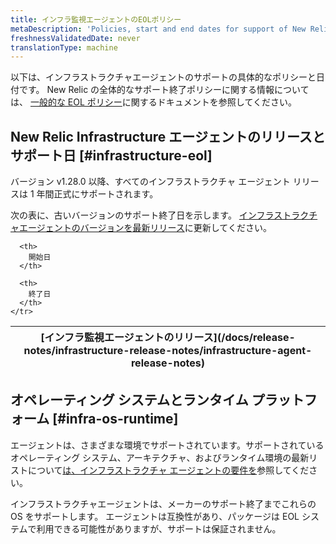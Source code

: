 ```yaml
---
title: インフラ監視エージェントのEOLポリシー
metaDescription: 'Policies, start and end dates for support of New Relic infrastructure agent releases.'
freshnessValidatedDate: never
translationType: machine
---
```


以下は、インフラストラクチャエージェントのサポートの具体的なポリシーと日付です。 New Relic の全体的なサポート終了ポリシーに関する情報については、 [一般的な EOL ポリシー](/docs/licenses/end-of-life/notification-changes-new-relic-saas-features-distributed-software/)に関するドキュメントを参照してください。

## New Relic Infrastructure エージェントのリリースとサポート日 [#infrastructure-eol]

バージョン v1.28.0 以降、すべてのインフラストラクチャ エージェント リリースは 1 年間正式にサポートされます。

次の表に、古いバージョンのサポート終了日を示します。 [インフラストラクチャエージェントのバージョンを](/docs/infrastructure/install-infrastructure-agent/update-or-uninstall/update-infrastructure-agent/)[最新リリース](/docs/release-notes/infrastructure-release-notes/infrastructure-agent-release-notes)に更新してください。

<EolPage agent="infrastructure" />

<table>
  <thead>
    <tr>
      <th>
        [インフラ監視エージェントのリリース](/docs/release-notes/infrastructure-release-notes/infrastructure-agent-release-notes)
      </th>

      <th>
        開始日
      </th>

      <th>
        終了日
      </th>
    </tr>
  </thead>
</table>

## オペレーティング システムとランタイム プラットフォーム [#infra-os-runtime]

エージェントは、さまざまな環境でサポートされています。サポートされているオペレーティング システム、アーキテクチャ、およびランタイム環境の最新リストについて[は、インフラストラクチャ エージェントの要件を](/docs/infrastructure/install-infrastructure-agent/get-started/requirements-infrastructure-agent/)参照してください。

インフラストラクチャエージェントは、メーカーのサポート終了までこれらの OS をサポートします。 エージェントは互換性があり、パッケージは EOL システムで利用できる可能性がありますが、サポートは保証されません。